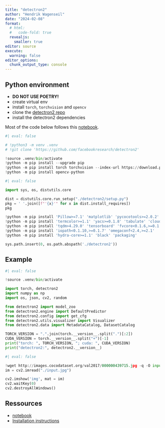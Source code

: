 ```yaml
---
title: "detectron2"
author: "Hendrik Wagenseil"
date: "2024-02-08"
format:
  # html:
  #   code-fold: true
  revealjs:
    smaller: true
editor: source
execute: 
  warning: false
editor_options: 
  chunk_output_type: console
---
```



## Python environment

* **DO NOT USE POETRY!**
* create virtual env
* install `torch`, `torchvision` and `opencv`
* clone the [detectron2 repo](https://github.com/facebookresearch/detectron2)
* install the detectron2 dependencies

Most of the code below follows this [notebook](https://colab.research.google.com/drive/16jcaJoc6bCFAQ96jDe2HwtXj7BMD_-m5).

```python
#| eval: false

# !python3 -m venv .venv
# !git clone 'https://github.com/facebookresearch/detectron2'

!source .venv/bin/activate
!python -m pip install --upgrade pip
!python -m pip install torch torchvision --index-url https://download.pytorch.org/whl/cpu
!python -m pip install opencv-python
```

```python
#| eval: false

import sys, os, distutils.core

dist = distutils.core.run_setup("./detectron2/setup.py")
pkg = ' '.join([f"'{x}'" for x in dist.install_requires])
pkg

!python -m pip install 'Pillow>=7.1' 'matplotlib' 'pycocotools>=2.0.2' 
!python -m pip install 'termcolor>=1.1' 'yacs>=0.1.8' 'tabulate' 'cloudpickle' 
!python -m pip install 'tqdm>4.29.0' 'tensorboard' 'fvcore<0.1.6,>=0.1.5' 
!python -m pip install 'iopath<0.1.10,>=0.1.7' 'omegaconf<2.4,>=2.1' 
!python -m pip install 'hydra-core>=1.1' 'black' 'packaging'

sys.path.insert(0, os.path.abspath('./detectron2'))
```


## Example

```python
#| eval: false

!source .venv/bin/activate

import torch, detectron2
import numpy as np
import os, json, cv2, random

from detectron2 import model_zoo
from detectron2.engine import DefaultPredictor
from detectron2.config import get_cfg
from detectron2.utils.visualizer import Visualizer
from detectron2.data import MetadataCatalog, DatasetCatalog

TORCH_VERSION = ".".join(torch.__version__.split(".")[:2])
CUDA_VERSION = torch.__version__.split("+")[-1]
print("torch: ", TORCH_VERSION, "; cuda: ", CUDA_VERSION)
print("detectron2:", detectron2.__version__)
```

```python
#| eval: false

!wget http://images.cocodataset.org/val2017/000000439715.jpg -q -O input.jpg
im = cv2.imread("./input.jpg")

cv2.imshow('img', mat = im)
cv2.waitKey(0)
cv2.destroyAllWindows()
```


## Ressources

* [notebook](https://colab.research.google.com/drive/16jcaJoc6bCFAQ96jDe2HwtXj7BMD_-m5)
* [Installation instructions](https://github.com/facebookresearch/detectron2/blob/main/INSTALL.md)

